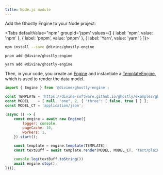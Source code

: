 ```yaml
---
title: Node.js module
---
```



Add the Ghostly Engine to your Node project:

<Tabs defaultValue="npm" groupId='jspm' values={[
    { label: 'npm',  value: 'npm'  },
    { label: 'pnpm', value: 'pnpm' },
    { label: 'Yarn', value: 'yarn' }
    ]}>
<TabItem value='npm'>

```sh
npm install --save @divine/ghostly-engine
```
</TabItem>
<TabItem value='pnpm'>

```sh
pnpm add @divine/ghostly-engine
```
</TabItem>
<TabItem value='yarn'>

```sh
yarn add @divine/ghostly-engine
```
</TabItem>
</Tabs>

Then, in your code, you create an [Engine](../api/classes/ghostly_engine.engine.md) and instantiate a
[TemplateEngine](../api/interfaces/ghostly_engine.templateengine.md), which is used to render the data model.

```js
import { Engine } from '@divine/ghostly-engine';

const TEMPLATE = 'https://divine-software.github.io/ghostly/examples/ghostly-plainjs-template.html';
const MODEL    = [ null, "one", 2, { "three": [ false, true ] } ];
const MODEL_CT = 'application/json';

(async () => {
    const engine = await new Engine({
        logger: console,
        pageCache: 10,
        workers: 1,
    }).start();

    const template = engine.template(TEMPLATE);
    const textBuff = await template.render(MODEL, MODEL_CT, 'text/plain; charset=utf-8');

    console.log(textBuff.toString())
    await engine.stop();
})();
```
